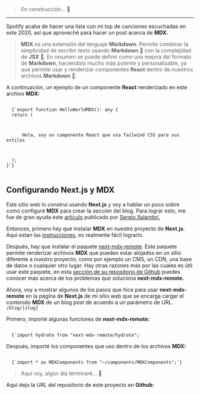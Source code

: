 > En construcción... 🚧

---

Spotify acaba de hacer una lista con mi top de canciones escuchadas en este 2020, así que aproveché para hacer un post acerca de **MDX.**

> **MDX** es una extensión del lenguaje **Markdown**. Permite combinar la simplicidad de escribir texto usando **Markdown** 🙂 con la complejidad de **JSX** 🙊. En resumen se puede definir como una mejora del formato de **Markdown**, haciendolo mucho más potente y personalizable, ya que permite usar y renderizar componentes **React** dentro de nuestros archivos **Markdown** 🤯.

A continuación, un ejemplo de un componente **React** renderizado en este archivo **MDX:**

<HelloWorldMDX />

<Code source={github.website.files.MDXComponents}>
  {`export function HelloWorldMDX(): any {
  return (
    <p className="tw-bg-red-200 tw-block tw-p-2 tw-text-red-700 tw-rounded-md">
      Hola, soy un componente React que usa Tailwind CSS para sus estilos
    </p>
  );
}`}
</Code>

<br />

## Configurando Next.js y MDX

Este sitio web lo construí usando **Next.js** y voy a hablar un poco sobre como configuré **MDX** para crear la sección del blog. Para lograr esto, me fue de gran ayuda este [artículo](https://sergiodxa.com/articles/using-mdx-with-remote-content) publicado por [Sergio Xalambrí.](https://twitter.com/sergiodxa)

Entonces, primero hay que instalar **MDX** en nuestro proyecto de **Next.js**. Aquí estan las [instrucciones](https://mdxjs.com/getting-started/next), es realmente fácil lograrlo.

Después, hay que instalar el paquete [next-mdx-remote](https://github.com/hashicorp/next-mdx-remote). Este paquete permite renderizar archivos **MDX** que pueden estar alojados en un sitio diferente a nuestro proyecto, como por ejemplo un CMS, un CDN, una base de datos o cualquier otro lugar. Hay otras razones más por las cuales es útil usar este paquete, en esta [sección de su repositorio de Github](https://github.com/hashicorp/next-mdx-remote#background--theory) puedes conocer más acerca de los problemas que soluciona **next-mdx-remote.**

Ahora, voy a mostrar algunos de los pasos que hice para usar **next-mdx-remote** en la página de **Next.js** de mi sitio web que se encarga cargar el contenido **MDX** de un blog post de acuerdo a un parámetro de URL. `/blog/[slug]`

Primero, importé algunas funciones de **next-mdx-remote:**

<Code>
  {`import hydrate from "next-mdx-remote/hydrate";
</Code>

Después, importé los componentes que uso dentro de los archivos **MDX:**

<Code source={github.website.files.MDXComponents}>
  {`import * as MDXComponents from "~/components/MDXComponents";`}
</Code>

> Aquí voy, algún día terminaré... 🚧

Aquí dejo la URL del repositorio de este proyecto en **Github:**

<GithubRepo
  name={github.website.name}
  url={github.website.url}
  description={github.website.description}
/>

<SpotifyPlaylist />
